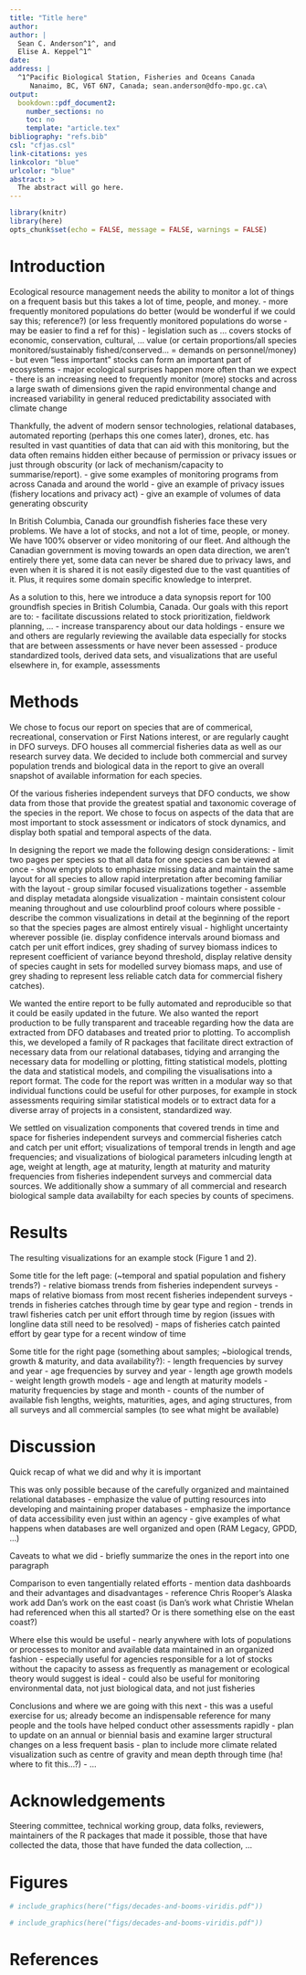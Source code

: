 ```yaml
---
title: "Title here"
author:
author: |
  Sean C. Anderson^1^, and
  Elise A. Keppel^1^
date: 
address: |
  ^1^Pacific Biological Station, Fisheries and Oceans Canada
     Nanaimo, BC, V6T 6N7, Canada; sean.anderson@dfo-mpo.gc.ca\
output:
  bookdown::pdf_document2:
    number_sections: no
    toc: no
    template: "article.tex"
bibliography: "refs.bib"
csl: "cfjas.csl"
link-citations: yes
linkcolor: "blue"
urlcolor: "blue"
abstract: >
  The abstract will go here.
---
```


\clearpage

```r
library(knitr)
library(here)
opts_chunk$set(echo = FALSE, message = FALSE, warnings = FALSE)
```

# Introduction

Ecological resource management needs the ability to monitor a lot of things on a frequent basis but this takes a lot of time, people, and money.
- more frequently monitored populations do better (would be wonderful if we could say this; reference?)
 (or less frequently monitored populations do worse - may be easier to find a ref for this)
- legislation such as ... covers stocks of economic, conservation, cultural, ... value
 (or certain proportions/all species monitored/sustainably fished/conserved... = demands on personnel/money)
- but even "less important" stocks can form an important part of ecosystems
- major ecological surprises happen more often than we expect
- there is an increasing need to frequently monitor (more) stocks and across a large swath of dimensions given the rapid environmental change and increased variability in general reduced predictability associated with climate change

Thankfully, the advent of modern sensor technologies, relational databases, automated reporting (perhaps this one comes later), drones, etc. has resulted in vast quantities of data that can aid with this monitoring, but the data often remains hidden either because of permission or privacy issues or just through obscurity (or lack of mechanism/capacity to summarise/report).
- give some examples of monitoring programs from across Canada and around the world
- give an example of privacy issues (fishery locations and privacy act)
- give an example of volumes of data generating obscurity

In British Columbia, Canada our groundfish fisheries face these very problems. We have a lot of stocks, and not a lot of time, people, or money. We have 100% observer or video monitoring of our fleet. And although the Canadian government is moving towards an open data direction, we aren't entirely there yet, some data can never be shared due to privacy laws, and even when it is shared it is not easily digested due to the vast quantities of it. Plus, it requires some domain specific knowledge to interpret.

As a solution to this, here we introduce a data synopsis report for 100 groundfish species in British Columbia, Canada. Our goals with this report are to:
- facilitate discussions related to stock prioritization, fieldwork planning, ...
- increase transparency about our data holdings
- ensure we and others are regularly reviewing the available data especially for stocks that are between assessments or have never been assessed 
- produce standardized tools, derived data sets, and visualizations that are useful elsewhere in, for example, assessments

# Methods

We chose to focus our report on species that are of commerical, recreational, conservation or First Nations interest, or are regularly caught in DFO surveys. DFO houses all commercial fisheries data as well as our research survey data. We decided to include both commercial and survey population trends and biological data in the report to give an overall snapshot of available information for each species.

Of the various fisheries independent surveys that DFO conducts, we show data from those that provide the greatest spatial and taxonomic coverage of the species in the report. We chose to focus on aspects of the data that are most important to stock assessment or indicators of stock dynamics, and display both spatial and temporal aspects of the data.

In designing the report we made the following design considerations:
- limit two pages per species so that all data for one species can be viewed at once
- show empty plots to emphasize missing data and maintain the same layout for all species to allow rapid interpretation after becoming familiar with the layout
- group similar focused visualizations together
- assemble and display metadata alongside visualization
- maintain consistent colour meaning throughout and use colourblind proof colours where possible
- describe the common visualizations in detail at the beginning of the report so that the species pages are almost entirely visual
- highlight uncertainty wherever possible (ie. display confidence intervals around biomass and catch per unit effort indices, grey shading of survey biomass indices to represent coefficient of variance beyond threshold, display relative density of species caught in sets for modelled survey biomass maps, and use of grey shading to represent less reliable catch data for commercial fishery catches).

We wanted the entire report to be fully automated and reproducible so that it could be easily updated in the future. We also wanted the report production to be fully transparent and traceable regarding how the data are extracted from DFO databases and treated prior to plotting. To accomplish this, we developed a family of R packages that facilitate direct extraction of necessary data from our relational databases, tidying and arranging the necessary data for modelling or plotting, fitting statistical models, plotting the data and statistical models, and compiling the visualisations into a report format. The code for the report was written in a modular way so that individual functions could be useful for other purposes, for example in stock assessments requiring similar statistical models or to extract data for a diverse array of projects in a consistent, standardized way.

We settled on visualization components that covered trends in time and space for fisheries independent surveys and commercial fisheries catch and catch per unit effort; visualizations of temporal trends in length and age frequencies; and visualizations of biological parameters inlcuding length at age, weight at length, age at maturity, length at maturity and maturity frequencies from fisheries independent surveys and commercial data sources. We additionally show a summary of all commercial and research biological sample data availabilty for each species by counts of specimens.

# Results

The resulting visualizations for an example stock (Figure 1 and 2).

Some title for the left page: (~temporal and spatial population and fishery trends?)
- relative biomass trends from fisheries independent surveys
- maps of relative biomass from most recent fisheries independent surveys
- trends in fisheries catches through time by gear type and region
- trends in trawl fisheries catch per unit effort through time by region (issues with longline data still need to be resolved)
- maps of fisheries catch painted effort by gear type for a recent window of time

Some title for the right page (something about samples; ~biological trends, growth & maturity, and data availability?):
- length frequencies by survey and year
- age frequencies by survey and year
- length age growth models
- weight length growth models
- age and length at maturity models
- maturity frequencies by stage and month
- counts of the number of available fish lengths, weights, maturities, ages, and aging structures, from all surveys and all commercial samples (to see what might be available)

# Discussion

Quick recap of what we did and why it is important

This was only possible because of the carefully organized and maintained relational databases
- emphasize the value of putting resources into developing and maintaining proper databases 
- emphasize the importance of data accessibility even just within an agency
- give examples of what happens when databases are well organized and open (RAM Legacy, GPDD, ...)


Caveats to what we did
- briefly summarize the ones in the report into one paragraph

Comparison to even tangentially related efforts
- mention data dashboards and their advantages and disadvantages
- reference Chris Rooper's Alaska work add Dan's work on the east coast (is Dan's work what Christie Whelan had referenced when this all started? Or is there something else on the east coast?)

Where else this would be useful
- nearly anywhere with lots of populations or processes to monitor and available data maintained in an organized fashion
- especially useful for agencies responsible for a lot of stocks without the capacity to assess as frequently as management or ecological theory would suggest is ideal
- could also be useful for monitoring environmental data, not just biological data, and not just fisheries

Conclusions and where we are going with this next
- this was a useful exercise for us; already become an indispensable reference for many people and the tools have helped conduct other assessments rapidly
- plan to update on an annual or biennial basis and examine larger structural changes on a less frequent basis
- plan to include more climate related visualization such as centre of gravity and mean depth through time (ha! where to fit this...?)
- ...

# Acknowledgements

Steering committee, technical working group, data folks, reviewers, maintainers of the R packages that made it possible, those that have collected the data, those that have funded the data collection, ...

\clearpage

# Figures

```r
# include_graphics(here("figs/decades-and-booms-viridis.pdf"))
```

```r
# include_graphics(here("figs/decades-and-booms-viridis.pdf"))
```

\clearpage

# References
